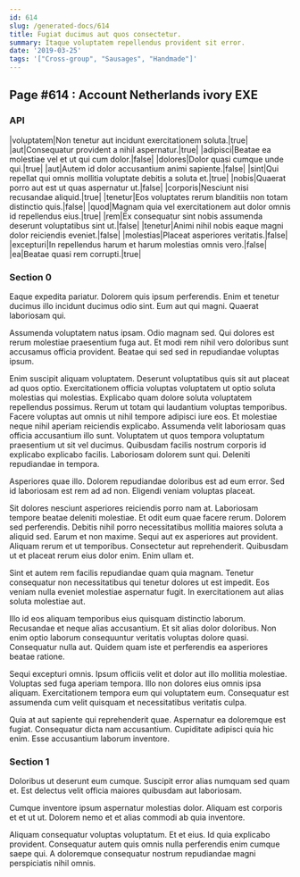 ```yaml
---
id: 614
slug: /generated-docs/614
title: Fugiat ducimus aut quos consectetur.
summary: Itaque voluptatem repellendus provident sit error.
date: '2019-03-25'
tags: '["Cross-group", "Sausages", "Handmade"]'
---
```



## Page #614 : Account Netherlands ivory EXE
### API

|voluptatem|Non tenetur aut incidunt exercitationem soluta.|true|
|aut|Consequatur provident a nihil aspernatur.|true|
|adipisci|Beatae ea molestiae vel et ut qui cum dolor.|false|
|dolores|Dolor quasi cumque unde qui.|true|
|aut|Autem id dolor accusantium animi sapiente.|false|
|sint|Qui repellat qui omnis mollitia voluptate debitis a soluta et.|true|
|nobis|Quaerat porro aut est ut quas aspernatur ut.|false|
|corporis|Nesciunt nisi recusandae aliquid.|true|
|tenetur|Eos voluptates rerum blanditiis non totam distinctio quis.|false|
|quod|Magnam quia vel exercitationem aut dolor omnis id repellendus eius.|true|
|rem|Ex consequatur sint nobis assumenda deserunt voluptatibus sint ut.|false|
|tenetur|Animi nihil nobis eaque magni dolor reiciendis eveniet.|false|
|molestias|Placeat asperiores veritatis.|false|
|excepturi|In repellendus harum et harum molestias omnis vero.|false|
|ea|Beatae quasi rem corrupti.|true|






### Section 0
Eaque expedita pariatur. Dolorem quis ipsum perferendis. Enim et tenetur ducimus illo incidunt ducimus odio sint. Eum aut qui magni. Quaerat laboriosam qui.
 Assumenda voluptatem natus ipsam. Odio magnam sed. Qui dolores est rerum molestiae praesentium fuga aut. Et modi rem nihil vero doloribus sunt accusamus officia provident. Beatae qui sed sed in repudiandae voluptas ipsum.
 Enim suscipit aliquam voluptatem. Deserunt voluptatibus quis sit aut placeat ad quos optio. Exercitationem officia voluptas voluptatem ut optio soluta molestias qui molestias. Explicabo quam dolore soluta voluptatem repellendus possimus. Rerum ut totam qui laudantium voluptas temporibus. Facere voluptas aut omnis ut nihil tempore adipisci iure eos.
Et molestiae neque nihil aperiam reiciendis explicabo. Assumenda velit laboriosam quas officia accusantium illo sunt. Voluptatem ut quos tempora voluptatum praesentium ut sit vel ducimus. Quibusdam facilis nostrum corporis id explicabo explicabo facilis. Laboriosam dolorem sunt qui. Deleniti repudiandae in tempora.
 Asperiores quae illo. Dolorem repudiandae doloribus est ad eum error. Sed id laboriosam est rem ad ad non. Eligendi veniam voluptas placeat.
 Sit dolores nesciunt asperiores reiciendis porro nam at. Laboriosam tempore beatae deleniti molestiae. Et odit eum quae facere rerum. Dolorem sed perferendis. Debitis nihil porro necessitatibus mollitia maiores soluta a aliquid sed. Earum et non maxime.
Sequi aut ex asperiores aut provident. Aliquam rerum et ut temporibus. Consectetur aut reprehenderit. Quibusdam ut et placeat rerum eius dolor enim. Enim ullam et.
 Sint et autem rem facilis repudiandae quam quia magnam. Tenetur consequatur non necessitatibus qui tenetur dolores ut est impedit. Eos veniam nulla eveniet molestiae aspernatur fugit. In exercitationem aut alias soluta molestiae aut.
 Illo id eos aliquam temporibus eius quisquam distinctio laborum. Recusandae et neque alias accusantium. Et sit alias dolor doloribus.
Non enim optio laborum consequuntur veritatis voluptas dolore quasi. Consequatur nulla aut. Quidem quam iste et perferendis ea asperiores beatae ratione.
 Sequi excepturi omnis. Ipsum officiis velit et dolor aut illo mollitia molestiae. Voluptas sed fuga aperiam tempora. Illo non dolores eius omnis ipsa aliquam. Exercitationem tempora eum qui voluptatem eum. Consequatur est assumenda cum velit quisquam et necessitatibus veritatis culpa.
 Quia at aut sapiente qui reprehenderit quae. Aspernatur ea doloremque est fugiat. Consequatur dicta nam accusantium. Cupiditate adipisci quia hic enim. Esse accusantium laborum inventore.
### Section 1
Doloribus ut deserunt eum cumque. Suscipit error alias numquam sed quam et. Est delectus velit officia maiores quibusdam aut laboriosam.
 Cumque inventore ipsum aspernatur molestias dolor. Aliquam est corporis et et ut ut. Dolorem nemo et et alias commodi ab quia inventore.
 Aliquam consequatur voluptas voluptatum. Et et eius. Id quia explicabo provident. Consequatur autem quis omnis nulla perferendis enim cumque saepe qui. A doloremque consequatur nostrum repudiandae magni perspiciatis nihil omnis.
